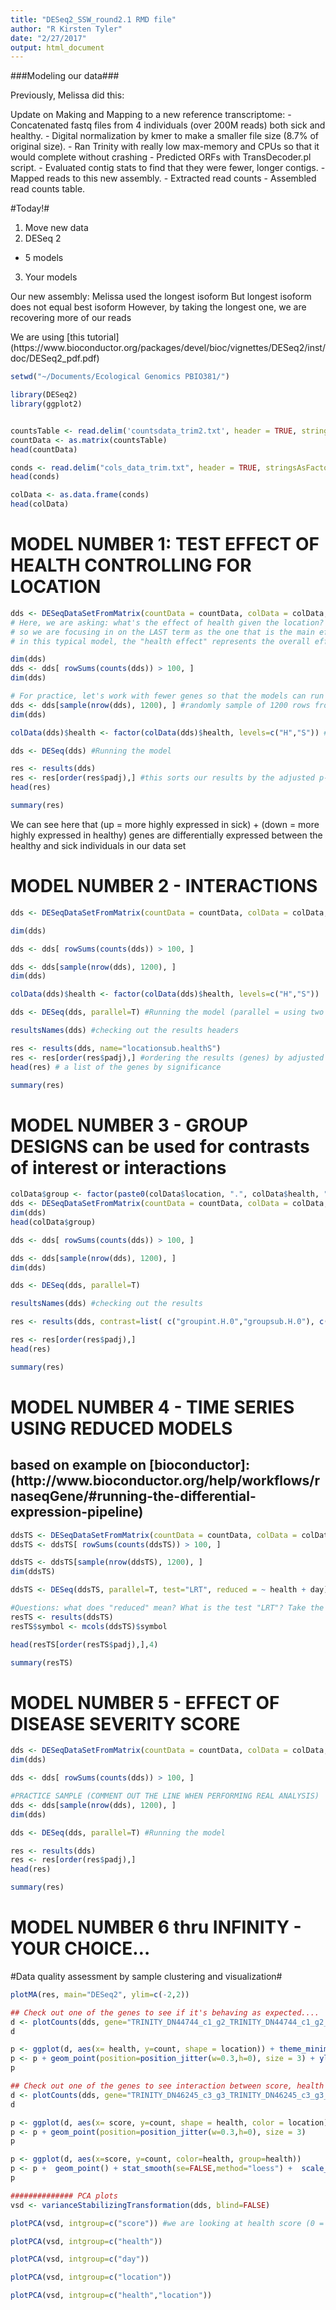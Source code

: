 ```yaml
---
title: "DESeq2_SSW_round2.1 RMD file"
author: "R Kirsten Tyler"
date: "2/27/2017"
output: html_document
---
```


###Modeling our data###

Previously, Melissa did this: 

Update on Making and Mapping to a new reference transcriptome:
 - Concatenated fastq files from 4 individuals (over 200M reads) both sick and healthy.
 - Digital normalization by kmer to make a smaller file size (8.7% of original size).
 - Ran Trinity with really low max-memory and CPUs so that it would complete without crashing
 - Predicted ORFs with TransDecoder.pl script.
 - Evaluated contig stats to find that they were fewer, longer contigs.
 - Mapped reads to this new assembly.
 - Extracted read counts
 - Assembled read counts table.
 
#Today!#

1. Move new data
2. DESeq 2
  - 5 models
3. Your models

Our new assembly:
Melissa used the longest isoform
But longest isoform does not equal best isoform
However, by taking the longest one, we are recovering more of our reads

We are using [this tutorial] (https://www.bioconductor.org/packages/devel/bioc/vignettes/DESeq2/inst/doc/DESeq2_pdf.pdf)

```r
setwd("~/Documents/Ecological Genomics PBIO381/")

library(DESeq2)
library(ggplot2)


countsTable <- read.delim('countsdata_trim2.txt', header = TRUE, stringsAsFactors = TRUE, row.names = 1)
countData <- as.matrix(countsTable)
head(countData)
```


```r
conds <- read.delim("cols_data_trim.txt", header = TRUE, stringsAsFactors = TRUE, row.names = 1)
head(conds)
```


```r
colData <- as.data.frame(conds)
head(colData)
```

# MODEL NUMBER 1: TEST EFFECT OF HEALTH CONTROLLING FOR LOCATION #
```r
dds <- DESeqDataSetFromMatrix(countData = countData, colData = colData, design = ~ location + health) 
# Here, we are asking: what's the effect of health given the location?
# so we are focusing in on the LAST term as the one that is the main effect
# in this typical model, the "health effect" represents the overall effect of health status, controlling for differences due to location

dim(dds)
dds <- dds[ rowSums(counts(dds)) > 100, ]
dim(dds)

```



```r

# For practice, let's work with fewer genes so that the models can run faster...
dds <- dds[sample(nrow(dds), 1200), ] #randomly sample of 1200 rows from our 12000 row data matrix. when we do our real analyses, we won't want to sample - we'll want to use the entire data matrix
dim(dds)
```


```r

colData(dds)$health <- factor(colData(dds)$health, levels=c("H","S")) #sets that "healthy" is the reference

dds <- DESeq(dds) #Running the model
```

```r
res <- results(dds)
res <- res[order(res$padj),] #this sorts our results by the adjusted p-value. Nice!
head(res)
```

```r
summary(res)
```

We can see here that (up = more highly expressed in sick) + (down = more highly expressed in healthy) genes are differentially expressed between the healthy and sick individuals in our data set



# MODEL NUMBER 2 - INTERACTIONS #

```r
dds <- DESeqDataSetFromMatrix(countData = countData, colData = colData, design = ~ location + health + location:health) #now we are adding "interaction of location and health"

dim(dds)
```


```r
dds <- dds[ rowSums(counts(dds)) > 100, ]

dds <- dds[sample(nrow(dds), 1200), ]
dim(dds)

colData(dds)$health <- factor(colData(dds)$health, levels=c("H","S"))  #sets that "healthy is the reference

dds <- DESeq(dds, parallel=T) #Running the model (parallel = using two cores on my computer = wicked fast!!)
```


```r
resultsNames(dds) #checking out the results headers
```


```r
res <- results(dds, name="locationsub.healthS")
res <- res[order(res$padj),] #ordering the results (genes) by adjusted p-value (most significant will be at the top of the results matrix)
head(res) # a list of the genes by significance

```



```r
summary(res)
```

# MODEL NUMBER 3 - GROUP DESIGNS can be used for contrasts of interest or interactions #
```r
colData$group <- factor(paste0(colData$location, ".", colData$health, ".", colData$score)) #here we are pasting together different variables in which we are interested into a group. This helps us focus on subsets of data. We can focus on specific parts of data: a specific day, for example.
dds <- DESeqDataSetFromMatrix(countData = countData, colData = colData, design = ~ group) 
dim(dds)
head(colData$group)
```


```r
dds <- dds[ rowSums(counts(dds)) > 100, ]

dds <- dds[sample(nrow(dds), 1200), ]
dim(dds)

dds <- DESeq(dds, parallel=T)
```


```r
resultsNames(dds) #checking out the results 

```


```r
res <- results(dds, contrast=list( c("groupint.H.0","groupsub.H.0"), c("groupint.S.1","groupsub.S.1")), listValues=c(1/2, -1/2)) #means have to equal to zero. We are balancing the results

res <- res[order(res$padj),]
head(res)
```

```r
summary(res)
```


# MODEL NUMBER 4 - TIME SERIES USING REDUCED MODELS #
## based on example on [bioconductor]: (http://www.bioconductor.org/help/workflows/rnaseqGene/#running-the-differential-expression-pipeline)

```r
ddsTS <- DESeqDataSetFromMatrix(countData = countData, colData = colData, ~ health + day + health:day)
ddsTS <- ddsTS[ rowSums(counts(ddsTS)) > 100, ]

ddsTS <- ddsTS[sample(nrow(ddsTS), 1200), ]
dim(ddsTS) 
```


```r
ddsTS <- DESeq(ddsTS, parallel=T, test="LRT", reduced = ~ health + day) #log likelihood ratio test = look at distributions to see if there are differences. Does this model significantly show the variance in the data? Which model does it better?

#Questions: what does "reduced" mean? What is the test "LRT"? Take the interaction out and test the likelihood of that model again
resTS <- results(ddsTS)
resTS$symbol <- mcols(ddsTS)$symbol

head(resTS[order(resTS$padj),],4)
```


```r
summary(resTS)
```

# MODEL NUMBER 5 - EFFECT OF DISEASE SEVERITY SCORE #

```r
dds <- DESeqDataSetFromMatrix(countData = countData, colData = colData, design = ~ score) 
dim(dds)

dds <- dds[ rowSums(counts(dds)) > 100, ]

#PRACTICE SAMPLE (COMMENT OUT THE LINE WHEN PERFORMING REAL ANALYSIS)
dds <- dds[sample(nrow(dds), 1200), ]
dim(dds)
```


```r
dds <- DESeq(dds, parallel=T) #Running the model

res <- results(dds)
res <- res[order(res$padj),]
head(res)
```


```r
summary(res)
```


# MODEL NUMBER 6 thru INFINITY - YOUR CHOICE...#

#Data quality assessment by sample clustering and visualization#
```r
plotMA(res, main="DESeq2", ylim=c(-2,2))
```


```r
## Check out one of the genes to see if it's behaving as expected....
d <- plotCounts(dds, gene="TRINITY_DN44744_c1_g2_TRINITY_DN44744_c1_g2_i2_g.17686_m.17686", intgroup=(c("health","day","location")), returnData=TRUE) #plotCounts is pulling out the gene of interest and looking at different factors of it
d
```

```r
p <- ggplot(d, aes(x= health, y=count, shape = location)) + theme_minimal() + theme(text = element_text(size=20), panel.grid.major = element_line(colour = "grey"))
p <- p + geom_point(position=position_jitter(w=0.3,h=0), size = 3) + ylim(0,500)
p
```

```r
## Check out one of the genes to see interaction between score, health and expression....
d <- plotCounts(dds, gene="TRINITY_DN46245_c3_g3_TRINITY_DN46245_c3_g3_i2_g.21719_m.21719", intgroup=(c("health","score","location")), returnData=TRUE)
d
```


```r
p <- ggplot(d, aes(x= score, y=count, shape = health, color = location)) + theme_minimal() + theme(text = element_text(size=20), panel.grid.major = element_line(colour = "grey"))
p <- p + geom_point(position=position_jitter(w=0.3,h=0), size = 3) 
p
```

```r
p <- ggplot(d, aes(x=score, y=count, color=health, group=health)) 
p <- p +  geom_point() + stat_smooth(se=FALSE,method="loess") +  scale_y_log10()
p
```
```r
############## PCA plots
vsd <- varianceStabilizingTransformation(dds, blind=FALSE)

plotPCA(vsd, intgroup=c("score")) #we are looking at health score (0 = healthy; 5 = dead; 1,2,3,4 = sick to different extents)
```


```r
plotPCA(vsd, intgroup=c("health"))
```


```r
plotPCA(vsd, intgroup=c("day"))
```


```r
plotPCA(vsd, intgroup=c("location"))
```


```r
plotPCA(vsd, intgroup=c("health","location"))
```




